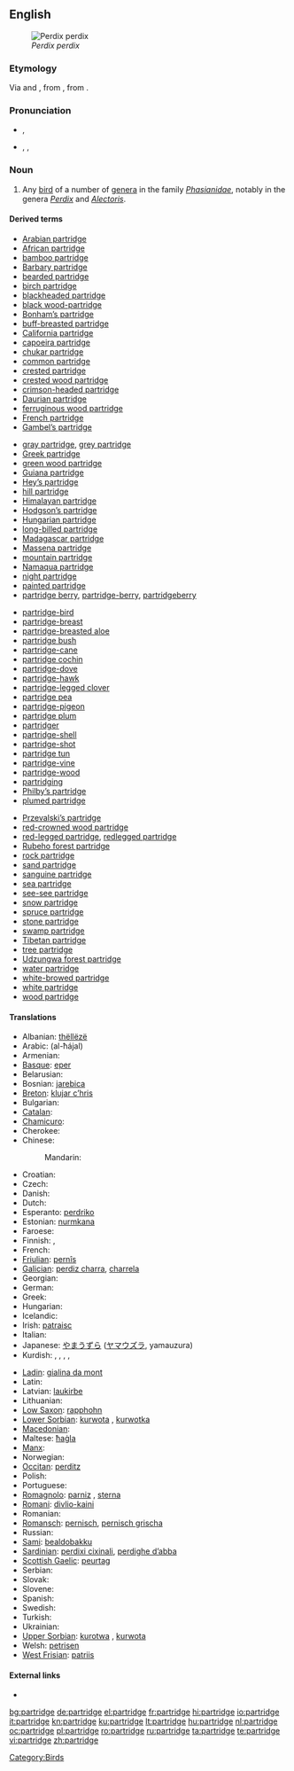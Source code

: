 ==English==
[[File:Perdix perdix (Marek Szczepanek).jpg|thumb|''Perdix perdix'']]
===Etymology===
Via {{etyl|enm}} and {{etyl|fro}}, from {{etyl|la}} {{term|perdix|perdīx|partridge|lang=la}}, from {{etyl|grc}} {{term|πέρδιξ||partridge|tr=perdix|lang=grc}}.

===Pronunciation===
* {{a|UK}} {{IPA|/ˈpɑːtrɪʤ/}}, {{SAMPA|/"pA:trIdZ/}}
* {{a|US}} {{enPR|pärʹtrĭj}}, {{IPA|/ˈpɑrtrɪʤ/}}, {{SAMPA|/"pArtrIdZ/}}

===Noun===
{{en-noun|pl2=partridge}}

# Any [[bird]] of a number of [[genera]] in the family ''[[Phasianidae]]'', notably in the genera ''[[Perdix]]'' and ''[[Alectoris]]''.

====Derived terms====
{{rel-top4|terms derived from ''partridge''}}
* [[Arabian partridge]]
* [[African partridge]]
* [[bamboo partridge]]
* [[Barbary partridge]]
* [[bearded partridge]]
* [[birch partridge]]
* [[blackheaded partridge]]
* [[black wood-partridge]]
* [[Bonham’s partridge]]
* [[buff-breasted partridge]]
* [[California partridge]]
* [[capoeira partridge]]
* [[chukar partridge]]
* [[common partridge]]
* [[crested partridge]]
* [[crested wood partridge]]
* [[crimson-headed partridge]]
* [[Daurian partridge]]
* [[ferruginous wood partridge]]
* [[French partridge]]
* [[Gambel’s partridge]]
{{rel-mid4}}
* [[gray partridge]], [[grey partridge]]
* [[Greek partridge]]
* [[green wood partridge]]
* [[Guiana partridge]]
* [[Hey’s partridge]]
* [[hill partridge]]
* [[Himalayan partridge]]
* [[Hodgson’s partridge]]
* [[Hungarian partridge]]
* [[long-billed partridge]]
* [[Madagascar partridge]]
* [[Massena partridge]]
* [[mountain partridge]]
* [[Namaqua partridge]]
* [[night partridge]]
* [[painted partridge]]
* [[partridge berry]], [[partridge-berry]], [[partridgeberry]]
{{rel-mid4}}
* [[partridge-bird]]
* [[partridge-breast]]
* [[partridge-breasted aloe]]
* [[partridge bush]]
* [[partridge-cane]]
* [[partridge cochin]]
* [[partridge-dove]]
* [[partridge-hawk]]
* [[partridge-legged clover]]
* [[partridge pea]]
* [[partridge-pigeon]]
* [[partridge plum]]
* [[partridger]]
* [[partridge-shell]]
* [[partridge-shot]]
* [[partridge tun]]
* [[partridge-vine]]
* [[partridge-wood]]
* [[partridging]]
* [[Philby’s partridge]]
* [[plumed partridge]]
{{rel-mid4}}
* [[Przevalski’s partridge]]
* [[red-crowned wood partridge]]
* [[red-legged partridge]], [[redlegged partridge]]
* [[Rubeho forest partridge]]
* [[rock partridge]]
* [[sand partridge]]
* [[sanguine partridge]]
* [[sea partridge]]
* [[see-see partridge]]
* [[snow partridge]]
* [[spruce partridge]]
* [[stone partridge]]
* [[swamp partridge]]
* [[Tibetan partridge]]
* [[tree partridge]]
* [[Udzungwa forest partridge]]
* [[water partridge]]
* [[white-browed partridge]]
* [[white partridge]]
* [[wood partridge]]
{{rel-bottom}}

====Translations====
{{trans-top|any bird of the genera ''Perdix'' or ''Alectoris''}}
* Albanian: [[thëllëzë]]
* Arabic: {{Arab|[[حجل|الحجل]]}} (al-ħájal) {{m}}
* Armenian: {{t-|hy|կաքավ|tr=kak'av}}
* [[Basque]]: [[eper]]
* Belarusian: {{t|be|курапатка|f|xs=Belarusian}}
* Bosnian: [[jarebica]] {{f}}
* [[Breton]]: [[klujar c’hris]]
* Bulgarian: {{t+|bg|яребица|f|tr=jarebica}}
* [[Catalan]]: {{t|ca|perdiu|f}}
* [[Chamicuro]]: {{tø|ccc|s̈honoto}}
* Cherokee: {{t-|chr|ᎫᏇ|tr=guque|sc=Cher|xs=Cherokee}}
* Chinese:
*: Mandarin: {{t|cmn|鹧鸪|tr=zhè gū|sc=Hani}}
* Croatian: {{t|hr|skvržulja|f}}
* Czech: {{t-|cs|koroptev|f}}
* Danish: {{t+|da|agerhøne|c}}
* Dutch: {{t+|nl|patrijs|f}}
* Esperanto: [[perdriko]]
* Estonian: [[nurmkana]]
* Faroese: {{t|fo|akurhøna}}
* Finnish: {{t+|fi|peltopyy}} {{i|Perdix}}, {{t-|fi|punapyy}} {{i|Alectoria}}
* French: {{t+|fr|perdrix|f}}
* [[Friulian]]: [[pernîs]]
* [[Galician]]: [[perdiz charra]], [[charrela]]
* Georgian: {{t|ka|კაკაბი|tr=kakabi|sc=Geor|xs=Georgian}}
* German: {{t+|de|Rebhuhn|n}}
* Greek: {{t+|el|πέρδικα|f|tr=pérðika}}
* Hungarian: {{t+|hu|fogoly}}
* Icelandic: {{t|is|akurhænsn}}
* Irish: [[patraisc]]
* Italian: {{t-|it|pernice|f}}
* Japanese: [[やまうずら]] ([[ヤマウズラ]], yamauzura)
* Kurdish: {{t+|ku|kew|m}} {{i|generic}}, {{t|ku|mêkew|f}} {{i|female}}, {{t+|ku|nêrekew|m}} {{i|male}}, {{t+|ku|çêlekew|m|f}} {{i|young}}, {{t-|ku|که‌و|sc=ku-Arab}}
{{trans-mid}}
* [[Ladin]]: [[gialina da mont]] {{f}}
* Latin: {{t-|la|perdix|c|alt=perdīx}}
* Latvian: [[laukirbe]]
* Lithuanian: {{t+|lt|kurapka|xs=Lithuanian}}
* [[Low Saxon]]: [[rapphohn]] {{f}}
* [[Lower Sorbian]]: [[kurwota]] {{f}}, [[kurwotka]] {{f}}
* [[Macedonian]]: {{t|mk|еребица|f|tr=erébica}}
* Maltese: [[ħaġla]] {{f}}
* [[Manx]]: {{t-|gv|patrag|xs=Manx}}
* Norwegian: {{t|no|rapphøne}}
* [[Occitan]]: [[perditz]] {{m}}
* Polish: {{t+|pl|kuropatwa|f}}
* Portuguese: {{t+|pt|perdiz|f}}
* [[Romagnolo]]: [[parniz]] {{f}}, [[sterna#Romagnolo|sterna]] {{f}}
* [[Romani]]: [[divlio-kaini]] {{f}}
* Romanian: {{t+|ro|potârniche}}
* [[Romansch]]: [[pernisch]], [[pernisch grischa]]
* Russian: {{t+|ru|куропатка|f|tr=kuropátka}}
* [[Sami]]: [[bealdobakku]]
* [[Sardinian]]: [[perdixi cixinali]], [[perdighe d’abba]]
* [[Scottish Gaelic]]: [[peurtag]]
* Serbian: {{t|sr|jаребица|f|tr=jarebica}}
* Slovak: {{t|sk|jarabica|f}}
* Slovene: {{t+|sl|jerebica|f}}
* Spanish: {{t+|es|perdiz|f}}
* Swedish: {{t+|sv|rapphöna|c}}
* Turkish: {{t|tr|çilkeklik}}
* Ukrainian: {{t|uk|сiрая курiпка|f|tr=siraja kuripka|xs=Ukrainian}}
* [[Upper Sorbian]]: [[kurotwa]] {{f}}, [[kurwota]] {{f}}
* Welsh: [[petrisen]]
* [[West Frisian]]: [[patriis]]
{{trans-bottom}}

====External links====
* {{pedialite}}

[[Category:Birds]]

[[bg:partridge]]
[[de:partridge]]
[[el:partridge]]
[[fr:partridge]]
[[hi:partridge]]
[[io:partridge]]
[[it:partridge]]
[[kn:partridge]]
[[ku:partridge]]
[[lt:partridge]]
[[hu:partridge]]
[[nl:partridge]]
[[oc:partridge]]
[[pl:partridge]]
[[ro:partridge]]
[[ru:partridge]]
[[ta:partridge]]
[[te:partridge]]
[[vi:partridge]]
[[zh:partridge]]